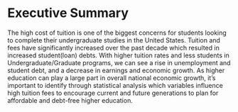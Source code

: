 # Executive Summary

The high cost of tuition is one of the biggest concerns for students looking to complete their undergraduate studies in the United States. Tuition and fees have significantly increased over the past decade which resulted in increased student(loan) debts. With higher tuition rates and less students in Undergraduate/Graduate programs, we can see a rise in unemployment and student debt, and a decrease in earnings and economic growth. As higher education can play a large part in overall national economic growth, it’s important to identify through statistical analysis which variables influence high tuition fees to encourage current and future generations to plan for affordable and debt-free higher education. 
